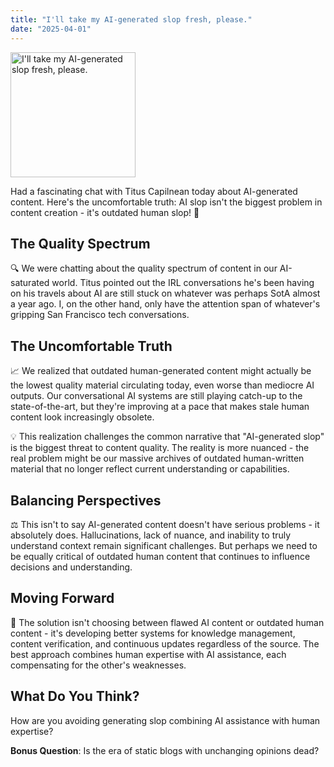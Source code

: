 ```yaml
---
title: "I'll take my AI-generated slop fresh, please."
date: "2025-04-01"
---
```


<img height="200" src="/images/ChatGPT Image Apr 11, 2025, 05_09_46 PM.png" title="I'll take my AI-generated slop fresh, please."/>

Had a fascinating chat with Titus Capilnean today about AI-generated content. Here's the uncomfortable truth: AI slop isn't the biggest problem in content creation - it's outdated human slop! 🤔

## The Quality Spectrum

🔍 We were chatting about the quality spectrum of content in our AI-saturated world. Titus pointed out the IRL conversations he's been having on his travels about AI are still stuck on whatever was perhaps SotA almost a year ago. I, on the other hand, only have the attention span of whatever's gripping San Francisco tech conversations.

## The Uncomfortable Truth

📈 We realized that outdated human-generated content might actually be the lowest quality material circulating today, even worse than mediocre AI outputs. Our conversational AI systems are still playing catch-up to the state-of-the-art, but they're improving at a pace that makes stale human content look increasingly obsolete.

💡 This realization challenges the common narrative that "AI-generated slop" is the biggest threat to content quality. The reality is more nuanced - the real problem might be our massive archives of outdated human-written material that no longer reflect current understanding or capabilities.

## Balancing Perspectives

⚖️ This isn't to say AI-generated content doesn't have serious problems - it absolutely does. Hallucinations, lack of nuance, and inability to truly understand context remain significant challenges. But perhaps we need to be equally critical of outdated human content that continues to influence decisions and understanding.

## Moving Forward

🚀 The solution isn't choosing between flawed AI content or outdated human content - it's developing better systems for knowledge management, content verification, and continuous updates regardless of the source. The best approach combines human expertise with AI assistance, each compensating for the other's weaknesses.

## What Do You Think?

How are you avoiding generating slop combining AI assistance with human expertise?

**Bonus Question**: Is the era of static blogs with unchanging opinions dead?